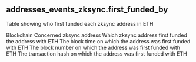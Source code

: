 ## addresses_events_zksync.first_funded_by 
Table showing who first funded each zksync address in ETH

<ParamField path="blockchain">
Blockchain
</ParamField>
<ParamField path="address">
Concerned zksync address
</ParamField>
<ParamField path="first_funded_by">
Which zksync address first funded the address with ETH
</ParamField>
<ParamField path="block_time">
The block time on which the address was first funded with ETH
</ParamField>
<ParamField path="block_number">
The block number on which the address was first funded with ETH
</ParamField>
<ParamField path="tx_hash">
The transaction hash on which the address was first funded with ETH
</ParamField>
